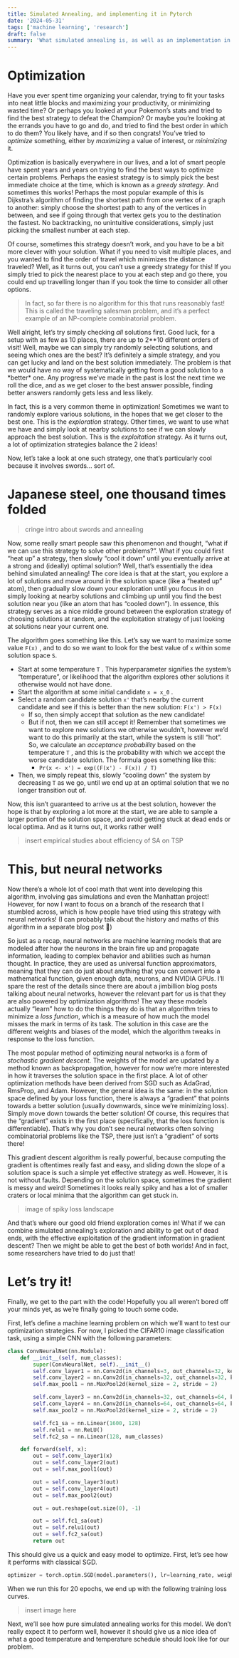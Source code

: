 ```yaml
---
title: Simulated Annealing, and implementing it in Pytorch
date: '2024-05-31'
tags: ['machine learning', 'research']
draft: false
summary: 'What simulated annealing is, as well as an implementation in Pytorch, and a way to combine it with classic Stochastic Gradient Descent.'
---
```


# Optimization

Have you ever spent time organizing your calendar, trying to fit your tasks into neat little blocks and maximizing your productivity, or minimizing wasted time? Or perhaps you looked at your Pokemon’s stats and tried to find the best strategy to defeat the Champion? Or maybe you’re looking at the errands you have to go and do, and tried to find the best order in which to do them? You likely have, and if so then congrats! You’ve tried to _optimize_ something, either by _maximizing_ a value of interest, or _minimizing_ it.

Optimization is basically everywhere in our lives, and a lot of smart people have spent years and years on trying to find the best ways to optimize certain problems. Perhaps the easiest strategy is to simply pick the best immediate choice at the time, which is known as a _greedy strategy_. And sometimes this works! Perhaps the most popular example of this is Dijkstra’s algorithm of finding the shortest path from one vertex of a graph to another: simply choose the shortest path to any of the vertices in between, and see if going through that vertex gets you to the destination the fastest. No backtracking, no unintuitive considerations, simply just picking the smallest number at each step.

Of course, sometimes this strategy doesn’t work, and you have to be a bit more clever with your solution. What if you need to visit multiple places, and you wanted to find the order of travel which minimizes the distance traveled? Well, as it turns out, you can’t use a greedy strategy for this! If you simply tried to pick the nearest place to you at each step and go there, you could end up travelling longer than if you took the time to consider all other options.

> In fact, so far there is no algorithm for this that runs reasonably fast! This is called the traveling salesman problem, and it’s a perfect example of an NP-complete combinatorial problem.

Well alright, let’s try simply checking _all_ solutions first. Good luck, for a setup with as few as 10 places, there are up to 2\**10 different orders of visit! Well, maybe we can simply try randomly selecting solutions, and seeing which ones are the best? It’s definitely a simple strategy, and you can get lucky and land on the best solution immediately. The problem is that we would have no way of systematically getting from a good solution to a *better\* one. Any progress we’ve made in the past is lost the next time we roll the dice, and as we get closer to the best answer possible, finding better answers randomly gets less and less likely.

In fact, this is a very common theme in optimization! Sometimes we want to randomly explore various solutions, in the hopes that we get closer to the best one. This is the _exploration_ strategy. Other times, we want to use what we have and simply look at nearby solutions to see if we can slowly approach the best solution. This is the _exploitation_ strategy. As it turns out, a lot of optimization strategies balance the 2 ideas!

Now, let’s take a look at one such strategy, one that’s particularly cool because it involves swords… sort of.

# Japanese steel, one thousand times folded

> cringe intro about swords and annealing

Now, some really smart people saw this phenomenon and thought, “what if we can use this strategy to solve other problems?”. What if you could first “heat up” a strategy, then slowly “cool it down” until you eventually arrive at a strong and (ideally) optimal solution? Well, that’s essentially the idea behind simulated annealing! The core idea is that at the start, you explore a lot of solutions and move around in the solution space (like a “heated up” atom), then gradually slow down your exploration until you focus in on simply looking at nearby solutions and climbing up until you find the best solution near you (like an atom that has “cooled down”). In essence, this strategy serves as a nice middle ground between the exploration strategy of choosing solutions at random, and the exploitation strategy of just looking at solutions near your current one.

The algorithm goes something like this. Let’s say we want to maximize some value `F(x)` , and to do so we want to look for the best value of `x` within some solution space `S`.

- Start at some temperature `T` . This hyperparameter signifies the system’s “temperature”, or likelihood that the algorithm explores other solutions it otherwise would not have done.
- Start the algorithm at some initial candidate `x = x_0` .
- Select a random candidate solution `x'` that’s nearby the current candidate and see if this is better than the new solution: `F(x') > F(x)`
  - If so, then simply accept that solution as the new candidate!
  - But if not, then we can still accept it! Remember that sometimes we want to explore new solutions we otherwise wouldn’t, however we’d want to do this primarily at the start, while the system is still “hot”. So, we calculate an _acceptance probability_ based on the temperature `T` , and this is the probability with which we accept the worse candidate solution. The formula goes something like this:
    - `Pr(x <- x') = exp((F(x') - F(x)) / T)`
- Then, we simply repeat this, slowly “cooling down” the system by decreasing `T` as we go, until we end up at an optimal solution that we no longer transition out of.

Now, this isn’t guaranteed to arrive us at the best solution, however the hope is that by exploring a lot more at the start, we are able to sample a larger portion of the solution space, and avoid getting stuck at dead ends or local optima. And as it turns out, it works rather well!

> insert empirical studies about efficiency of SA on TSP

# This, but neural networks

Now there’s a whole lot of cool math that went into developing this algorithm, involving gas simulations and even the Manhattan project! However, for now I want to focus on a branch of the research that I stumbled across, which is how people have tried using this strategy with neural networks! (I can probably talk about the history and maths of this algorithm in a separate blog post 🙂)

So just as a recap, neural networks are machine learning models that are modeled after how the neurons in the brain fire up and propagate information, leading to complex behavior and abilities such as human thought. In practice, they are used as universal function approximators, meaning that they can do just about anything that you can convert into a mathematical function, given enough data, neurons, and NVIDIA GPUs. I’ll spare the rest of the details since there are about a jimbillion blog posts talking about neural networks, however the relevant part for us is that they are also powered by optimization algorithms! The way these models actually “learn” how to do the things they do is that an algorithm tries to minimize a _loss function_, which is a measure of how much the model misses the mark in terms of its task. The solution in this case are the different weights and biases of the model, which the algorithm tweaks in response to the loss function.

The most popular method of optimizing neural networks is a form of _stochastic gradient descent._ The weights of the model are updated by a method known as backpropagation, however for now we’re more interested in how it traverses the solution space in the first place. A lot of other optimization methods have been derived from SGD such as AdaGrad, RmsProp, and Adam. However, the general idea is the same: in the solution space defined by your loss function, there is always a “gradient” that points towards a better solution (usually downwards, since we’re minimizing loss). Simply move down towards the better solution! Of course, this requires that the “gradient” exists in the first place (specifically, that the loss function is differentiable). That’s why you don’t see neural networks often solving combinatorial problems like the TSP, there just isn’t a “gradient” of sorts there!

This gradient descent algorithm is really powerful, because computing the gradient is oftentimes really fast and easy, and sliding down the slope of a solution space is such a simple yet effective strategy as well. However, it is not without faults. Depending on the solution space, sometimes the gradient is messy and weird! Sometimes it looks really spiky and has a lot of smaller craters or local minima that the algorithm can get stuck in.

> image of spiky loss landscape

And that’s where our good old friend exploration comes in! What if we can combine simulated annealing’s exploration and ability to get out of dead ends, with the effective exploitation of the gradient information in gradient descent? Then we might be able to get the best of both worlds! And in fact, some researchers have tried to do just that!

# Let’s try it!

Finally, we get to the part with the code! Hopefully you all weren’t bored off your minds yet, as we’re finally going to touch some code.

First, let’s define a machine learning problem on which we’ll want to test our optimization strategies. For now, I picked the CIFAR10 image classification task, using a simple CNN with the following parameters:

```python
class ConvNeuralNet(nn.Module):
    def __init__(self, num_classes):
        super(ConvNeuralNet, self).__init__()
        self.conv_layer1 = nn.Conv2d(in_channels=3, out_channels=32, kernel_size=3)
        self.conv_layer2 = nn.Conv2d(in_channels=32, out_channels=32, kernel_size=3)
        self.max_pool1 = nn.MaxPool2d(kernel_size = 2, stride = 2)

        self.conv_layer3 = nn.Conv2d(in_channels=32, out_channels=64, kernel_size=3)
        self.conv_layer4 = nn.Conv2d(in_channels=64, out_channels=64, kernel_size=3)
        self.max_pool2 = nn.MaxPool2d(kernel_size = 2, stride = 2)

        self.fc1_sa = nn.Linear(1600, 128)
        self.relu1 = nn.ReLU()
        self.fc2_sa = nn.Linear(128, num_classes)

    def forward(self, x):
        out = self.conv_layer1(x)
        out = self.conv_layer2(out)
        out = self.max_pool1(out)

        out = self.conv_layer3(out)
        out = self.conv_layer4(out)
        out = self.max_pool2(out)

        out = out.reshape(out.size(0), -1)

        out = self.fc1_sa(out)
        out = self.relu1(out)
        out = self.fc2_sa(out)
        return out
```

This should give us a quick and easy model to optimize. First, let’s see how it performs with classical SGD.

```python
optimizer = torch.optim.SGD(model.parameters(), lr=learning_rate, weight_decay = 0.005, momentum = 0.9)
```

When we run this for 20 epochs, we end up with the following training loss curves.

> insert image here

Next, we’ll see how pure simulated annealing works for this model. We don’t really expect it to perform well, however it should give us a nice idea of what a good temperature and temperature schedule should look like for our problem.

